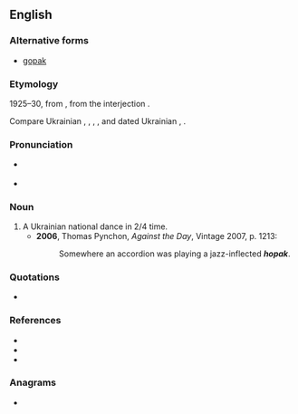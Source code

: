 ==English==

===Alternative forms===
* [[gopak]]

===Etymology===
1925–30, from {{etyl|uk|en}} {{m|uk|гопак||tr=hopák|sc=Cyrl}}, from the interjection {{m|uk|гоп||tr=hop|sc=Cyrl}}.

Compare Ukrainian {{m|uk|гопати||tr=hópaty}}, {{m|uk|гопкати||tr=hópkaty}}, {{m|uk|гопцювати||tr=hopcjuváty}}, {{m|uk|гопки||dance steps|tr=hópky}}, and dated Ukrainian {{m|uk|гопи||dance steps|tr=hópy}}, {{m|uk|гопка||child (jocular)|tr=hópka}}.

===Pronunciation===
* {{a|Canada}} {{IPA|/ˈhoːpæk/|lang=en}}
* {{IPA|/ˈhəʊpæk/|lang=en}}

===Noun===
{{wikipedia}}
{{en-noun}}

# A Ukrainian national dance in 2/4 time.
#* '''2006''', Thomas Pynchon, ''Against the Day'', Vintage 2007, p. 1213:
#*: Somewhere an accordion was playing a jazz-inflected '''''hopak'''''.

===Quotations===
* {{seeCites}}

===References===
* {{R:Canadian Oxford 2004}}
* {{R:Dictionary.com}}
* {{R:uk:ESUM|гоп}}

===Anagrams===
* {{anagrams|en|a=ahkop|phako-}}